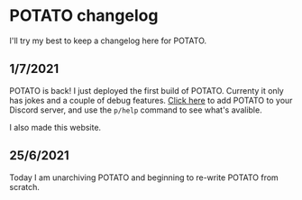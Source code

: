 # POTATO changelog

I'll try my best to keep a changelog here for POTATO.

## 1/7/2021
POTATO is back! I just deployed the first build of POTATO. Currenty it only has jokes and a couple of debug features.
[Click here](/links/add) to add POTATO to your Discord server, and use the `p/help` command to see what's avalible.

I also made this website.

## 25/6/2021
Today I am unarchiving POTATO and beginning to re-write POTATO from scratch.

